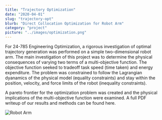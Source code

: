 ```yaml
---
title: "Trajectory Optimization"
date: "2020-04-01"
slug: "trajectory-opt"
blurb: "Direct Collocation Optimization for Robot Arm"
category: "project"
picture: "../images/optimization.png"
---
```


For 24-785 Engineering Optimization, a rigorous investigation of optimal trajectory generation was performed on a simple two-dimensional robot arm. The main investigation of this project was to determine the physical consequences of varying two terms of a multi-objective function. The objective function seeked to tradeoff task speed (time taken) and energy expenditure. The problem was constrained to follow the Lagrangian dyanamics of the physical model (equality constraints) and stay within the position, velocity, and force limits of the robot (inequality constraints).

A pareto frontier for the optimization problem was created and the physical implications of the multi-objective function were examined. A full PDF writeup of our results and methods <PostLink href="/optimization-report.pdf">can be found here</PostLink>.

![Robot Arm](../images/optimization.png "Robot Arm")
